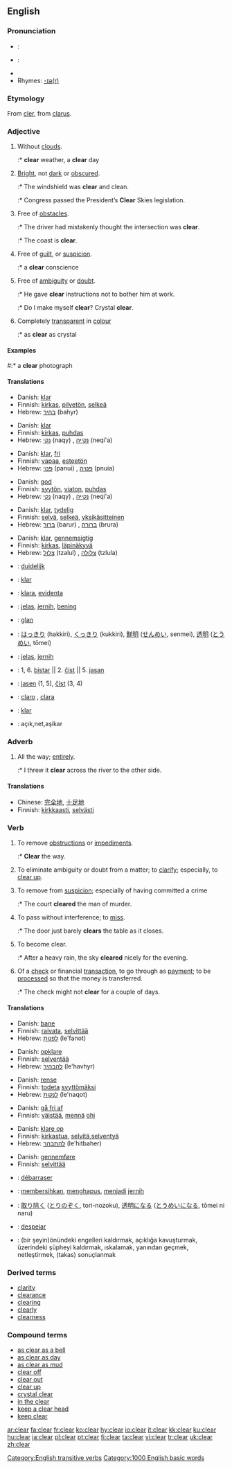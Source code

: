 {{wikipedia}}

==English==

{{rank|change|happy|hours|510|clear|pretty|except|sound}}

===Pronunciation===
* {{italbrac|[[RP]]}}: {{IPA|/klɪə/ or /klɪr/}}
* {{italbrac|US}}: {{IPA|/klɪɚ/ or /kliːr/}}
* {{audio|en-us-clear.ogg|Audio (US)}}
* Rhymes: [[Rhymes:English:-ɪə(r)|-ɪə(r)]]

===Etymology===
From {{OF.}} [[cler]], from {{L.}} [[clarus]].

===Adjective===
{{en-adj|er}}

# Without [[clouds]].
#:* '''clear''' weather, a '''clear''' day
# [[Bright]], not [[dark]] or [[obscure]]d.
#:* The windshield was '''clear''' and clean.
#:* Congress passed the President’s '''Clear''' Skies legislation.
# Free of [[obstacle]]s.
#:* The driver had mistakenly thought the intersection was '''clear'''.
#:* The coast is '''clear'''.
# Free of [[guilt]], or [[suspicion]].
#:* a '''clear''' conscience
# Free of [[ambiguity]] or [[doubt]].
#:* He gave '''clear''' instructions not to bother him at work.
#:* Do I make myself '''clear'''? Crystal '''clear'''.
# Completely [[transparent]] in [[colour]]
#:* as '''clear''' as crystal

====Examples====
#:* a '''clear''' photograph

====Translations====
{{trans-top|without clouds}}
*Danish: [[klar]]
*Finnish: [[kirkas]], [[pilvetön]], [[selkeä]]
*Hebrew: [[בהיר]] (bahyr)
{{trans-bottom}}

{{trans-top|bright, not obscured}}
*Danish: [[klar]]
*Finnish: [[kirkas]], [[puhdas]]
*Hebrew: [[נקי]] (naqy) {{m}}, [[נקייה]] (neqi'a) {{f}}
{{trans-bottom}}

{{trans-top|free of obstacles}} 
*Danish: [[klar]], [[fri]]
*Finnish: [[vapaa]], [[esteetön]]
*Hebrew: [[פנוי]] (panui) {{m}}, [[פנויה]] (pnuia) {{f}}
{{trans-bottom}}

{{trans-top|free of guilt or suspicion}}
*Danish: [[god]]
*Finnish: [[syytön]], [[viaton]], [[puhdas]]
*Hebrew: [[נקי]] (naqy) {{m}}, [[נקייה]] (neqi'a) {{f}}
{{trans-bottom}}

{{trans-top|free of ambiguity or doubt}}
*Danish: [[klar]], [[tydelig]]
*Finnish: [[selvä]], [[selkeä]], [[yksikäsitteinen]]
*Hebrew: [[ברור]] (barur) {{m}}, [[ברורה]] (brura) {{f}}
{{trans-bottom}}

{{trans-top|completely transparent in colour}}
*Danish: [[klar]], [[gennemsigtig]]
*Finnish: [[kirkas]], [[läpinäkyvä]]
*Hebrew: [[צלול]] (tzalul) {{m}}, [[צלולה]] (tzlula) {{f}}
{{trans-bottom}}

{{checktrans}}
{{trans-top|translations to be checked}}
*{{ttbc|Dutch}}: [[duidelijk]]
*{{ttbc|German}}: [[klar]]
*{{ttbc|Ido}}: [[klara]], [[evidenta]]
*{{ttbc|Indonesian}}: [[jelas]], [[jernih]], [[bening]]
*{{ttbc|Irish}}: [[glan]]
*{{ttbc|Japanese}}: [[はっきり]] (hakkiri), [[くっきり]] (kukkiri), [[鮮明]] ([[せんめい]], senmei), [[透明]] ([[とうめい]], tōmei)
*{{ttbc|Malay}}: [[jelas]], [[jernih]]
*{{ttbc|Serbian}}: 1, 6. [[bistar]] || 2. [[čist]] || 5. [[jasan]] 
*{{ttbc|Slovene}}: [[jasen]] (1, 5), [[čist]] (3, 4)
*{{ttbc|Spanish}}: [[claro]] {{m}}, [[clara]] {{f}}
*{{ttbc|Swedish}}: [[klar]]
*{{ttbc|Turkish}}: açık,net,aşikar
{{trans-bottom}}

===Adverb===
{{en-adv|-}}

# All the way; [[entirely]].
#:* I threw it '''clear''' across the river to the other side.

====Translations====
{{trans-top|all the way}}
*Chinese: [[完全地]], [[十足地]]
*Finnish: [[kirkas|kirkkaasti]], [[selvä|selvästi]]
{{trans-bottom}}

===Verb===
{{en-verb}}

# {{transitive}} To remove [[obstruction]]s or [[impediment]]s.
#:* '''Clear''' the way.
# {{transitive}} To eliminate ambiguity or doubt from a matter; to [[clarify]]; especially, to [[clear up]].
# {{transitive}} To remove from [[suspicion]]; especially of having committed a crime
#:* The court '''cleared''' the man of murder.
# {{transitive}} To pass without interference; to [[miss]].
#:* The door just barely '''clears''' the table as it closes.
# {{intransitive}} To become clear.
#:* After a heavy rain, the sky '''cleared''' nicely for the evening.
# {{intransitive}} Of a [[check]] or financial [[transaction]], to go through as [[payment]]; to be [[process]]ed so that the money is transferred.
#:* The check might not '''clear''' for a couple of days.

====Translations====
{{trans-top|to remove obstructions or impediments}}
*Danish: [[bane]]
*Finnish: [[raivata]], [[selvittää]]
*Hebrew: [[לפנות]] (le'fanot)
{{trans-bottom}}

{{trans-top|to eliminate ambiguity or doubt; to clarify}}
*Danish: [[opklare]]
*Finnish: [[selventää]]
*Hebrew: [[להבהיר]] (le'havhyr)
{{trans-bottom}}

{{trans-top|to remove from suspicion}}
*Danish: [[rense]]
*Finnish: [[todeta]] [[syytön|syyttömäksi]]
*Hebrew: [[לנקות]] (le'naqot)
{{trans-bottom}}

{{trans-top|to pass without interference to miss}}
*Danish: [[gå fri af]]
*Finnish: [[väistää]], [[mennä]] [[ohi]]
{{trans-bottom}}

{{trans-top|to become clear}}
*Danish: [[klare op]]
*Finnish: [[kirkastua]], [[selvitä]],[[selventyä]]
*Hebrew: [[להתבהר]] (le'hitbaher)
{{trans-bottom}}

{{trans-top|to go through as payment}}
*Danish: [[gennemføre]]
*Finnish: [[selvittää]]
{{trans-bottom}}

{{checktrans}}
{{trans-top|translations to be checked}}
*{{ttbc|French}}: [[débarraser]]
*{{ttbc|Indonesian}}: [[bersih|membersihkan]], [[hapus|menghapus]], [[jadi|menjadi]] [[jernih]]
*{{ttbc|Japanese}}: [[取り除く]] ([[とりのぞく]], tori-nozoku), [[透明]]になる ([[とうめい]]になる, tōmei ni naru)
*{{ttbc|Spanish}}: [[despejar]]
*{{ttbc|Turkish}}: (bir şeyin)önündeki engelleri kaldırmak, açıklığa kavuşturmak, üzerindeki şüpheyi kaldırmak, ıskalamak, yanından geçmek, netleştirmek, (takas) sonuçlanmak
{{trans-bottom}}

===Derived terms===
*[[clarity]]
*[[clearance]]
*[[clearing]]
*[[clearly]]
*[[clearness]]

===Compound terms===
*[[as clear as a bell]]
*[[as clear as day]]
*[[as clear as mud]]
*[[clear off]]
*[[clear out]]
*[[clear up]]
*[[crystal clear]]
*[[in the clear]]
*[[keep a clear head]]
*[[keep clear]]

[[Category:English transitive verbs]]
[[Category:1000 English basic words]]

[[ar:clear]]
[[fa:clear]]
[[fr:clear]]
[[ko:clear]]
[[hy:clear]]
[[io:clear]]
[[it:clear]]
[[kk:clear]]
[[ku:clear]]
[[hu:clear]]
[[ja:clear]]
[[pl:clear]]
[[pt:clear]]
[[fi:clear]]
[[ta:clear]]
[[vi:clear]]
[[tr:clear]]
[[uk:clear]]
[[zh:clear]]